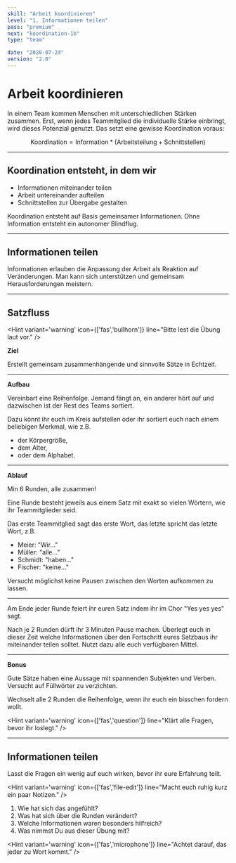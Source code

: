 ```yaml
---
skill: "Arbeit koordinieren"
level: "1. Informationen teilen"
pass: "premium"
next: "koordination-1b"
type: "team"

date: "2020-07-24"
version: "2.0"
---
```



# Arbeit koordinieren

In einem Team kommen Menschen mit unterschiedlichen Stärken zusammen.
Erst, wenn jedes Teammitglied die individuelle Stärke einbringt, wird dieses Potenzial genutzt.
Das setzt eine gewisse Koordination voraus:

$$
\text{Koordination} = \text{Information} * (\text{Arbeitsteilung} + \text{Schnittstellen})
$$

---

## Koordination entsteht, in dem wir

* Informationen miteinander teilen
* Arbeit untereinander aufteilen
* Schnittstellen zur Übergabe gestalten

Koordination entsteht auf Basis gemeinsamer Informationen.
Ohne Information entsteht ein autonomer Blindflug.

---

## Informationen teilen

Informationen erlauben die Anpassung der Arbeit als Reaktion auf Veränderungen.
Man kann sich unterstützen und gemeinsam Herausforderungen meistern.

---

## Satzfluss

<Hint variant='warning' icon={['fas','bullhorn']}
line="Bitte lest die Übung laut vor."
/>

**Ziel**

Erstellt gemeinsam zusammenhängende und sinnvolle Sätze in Echtzeit.

---

**Aufbau**

Vereinbart eine Reihenfolge.
Jemand fängt an, ein anderer hört auf und dazwischen ist der Rest des Teams sortiert.

Dazu könnt ihr euch im Kreis aufstellen oder ihr sortiert euch nach einem beliebigen Merkmal, wie z.B.

* der Körpergröße,
* dem Alter,
* oder dem Alphabet.

---

**Ablauf**

Min 6 Runden, alle zusammen!

Eine Runde besteht jeweils aus einem Satz mit exakt so vielen Wörtern, wie ihr Teammitglieder seid.

Das erste Teammitglied sagt das erste Wort, das letzte spricht das letzte Wort, z.B.

* Meier: "Wir..."
* Müller: "alle..."
* Schmidt: "haben..."
* Fischer: "keine..."

Versucht möglichst keine Pausen zwischen den Worten aufkommen zu lassen.

---

Am Ende jeder Runde feiert ihr euren Satz indem ihr im Chor "Yes yes yes" sagt.

Nach je 2 Runden dürft ihr 3 Minuten Pause machen.
Überlegt euch in dieser Zeit welche Informationen über den Fortschritt eures Satzbaus ihr miteinander teilen solltet.
Nutzt dazu alle euch verfügbaren Mittel.

---

**Bonus**

Gute Sätze haben eine Aussage mit spannenden Subjekten und Verben. Versucht auf Füllwörter zu verzichten.

Wechselt alle 2 Runden die Reihenfolge, wenn ihr euch ein bisschen fordern wollt.

<Hint variant='warning' icon={['fas','question']}
line="Klärt alle Fragen, bevor ihr loslegt."
/>

---

## Informationen teilen

Lasst die Fragen ein wenig auf euch wirken, bevor ihr eure Erfahrung teilt.

<Hint variant='warning' icon={['fas','file-edit']}
line="Macht euch ruhig kurz ein paar Notizen."
/>

1. Wie hat sich das angefühlt?
2. Was hat sich über die Runden verändert?
3. Welche Informationen waren besonders hilfreich?
4. Was nimmst Du aus dieser Übung mit?

<Hint variant='warning' icon={['fas','microphone']}
line="Achtet darauf, das jeder zu Wort kommt."
/>
